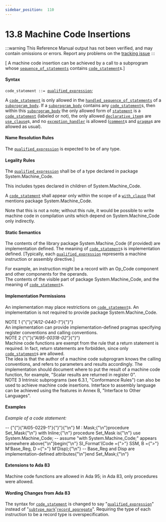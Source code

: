 ---
sidebar_position:  110
---

# 13.8 Machine Code Insertions

:::warning
This Reference Manual output has not been verified,
and may contain omissions or errors.
Report any problems on the [tracking issue](https://github.com/ada-lang-io/ada-lang-io/issues/20)
:::


<p>[ A machine code insertion can be achieved by a call to a subprogram whose <code><a href="../AA-5/AA-5.1#S0166">sequence_of_statements</a></code> contains <code><a href="../AA-13/AA-13.8#S0357">code_statement</a></code>s.] <br /></p>


#### Syntax

<p><code>code_statement</code><a id="S0357"></a><code> ::= </code><code><a href="../AA-4/AA-4.7#S0163">qualified_expression</a></code>;<br /></p>

<p>A <code><a href="../AA-13/AA-13.8#S0357">code_statement</a></code> is only allowed in the <code><a href="../AA-11/AA-11.2#S0304">handled_sequence_of_statements</a></code> of a <code><a href="../AA-6/AA-6.3#S0216">subprogram_body</a></code>. If a <code><a href="../AA-6/AA-6.3#S0216">subprogram_body</a></code> contains any <code><a href="../AA-13/AA-13.8#S0357">code_statement</a></code>s, then within this <code><a href="../AA-6/AA-6.3#S0216">subprogram_body</a></code> the only allowed form of <code><a href="../AA-5/AA-5.1#S0167">statement</a></code> is a <code><a href="../AA-13/AA-13.8#S0357">code_statement</a></code> (labeled or not), the only allowed <code><a href="../AA-3/AA-3.11#S0087">declarative_item</a></code>s are <code><a href="../AA-8/AA-8.4#S0235">use_clause</a></code>s, and no <code><a href="../AA-11/AA-11.2#S0305">exception_handler</a></code> is allowed (<code><a href="../AA-2/AA-2.7#S0018">comment</a></code>s and <code><a href="../AA-2/AA-2.8#S0019">pragma</a></code>s are allowed as usual). <br /></p>


#### Name Resolution Rules

<p>The <code><a href="../AA-4/AA-4.7#S0163">qualified_expression</a></code> is expected to be of any type. <br /></p>


#### Legality Rules

<p>The <code><a href="../AA-4/AA-4.7#S0163">qualified_expression</a></code> shall be of a type declared in package System.Machine_Code. <br /></p>

<Admonition type="aarm" aarm="ramification" title="Ramification: ">
<strong></strong>This includes types declared in children of System.Machine_Code. <br /></Admonition>

<p>A <code><a href="../AA-13/AA-13.8#S0357">code_statement</a></code> shall appear only within the scope of a <code><a href="../AA-10/AA-10.1#S0294">with_clause</a></code> that mentions package System.Machine_Code. <br /></p>

<Admonition type="aarm" aarm="ramification" title="Ramification: ">
<strong></strong>Note that this is not a note; without this rule, it would be possible to write machine code in compilation units which depend on System.Machine_Code only indirectly. <br /></Admonition>


#### Static Semantics

<p>The contents of the library package System.Machine_Code (if provided) are implementation defined. The meaning of <code><a href="../AA-13/AA-13.8#S0357">code_statement</a></code>s is implementation defined. [Typically, each <code><a href="../AA-4/AA-4.7#S0163">qualified_expression</a></code> represents a machine instruction or assembly directive.] <br /></p>

<Admonition type="aarm" aarm="discussion" title="Discussion: ">
<strong></strong>For example, an instruction might be a record with an Op_Code component and other components for the operands. <br /></Admonition>

<Admonition type="aarm" aarm="implementation-defined" title="Implementation defined: ">
<strong></strong>The contents of the visible part of package System.Machine_Code, and the meaning of <code><a href="../AA-13/AA-13.8#S0357">code_statement</a></code>s.<br /></Admonition>


#### Implementation Permissions

<p>An implementation may place restrictions on <code><a href="../AA-13/AA-13.8#S0357">code_statement</a></code>s. An implementation is not required to provide package System.Machine_Code. <br /></p>

<Admonition type="aarm" aarm="note" title="Note: ">
NOTE 1   {"{"}<em>{"AI12-0440-1"}</em>{"}"} <br />An implementation can provide implementation-defined pragmas specifying register conventions and calling conventions.<br /></Admonition>

<Admonition type="aarm" aarm="note" title="Note: ">
NOTE 2   {"{"}<em>{"AI95-00318-02"}</em>{"}"} <br />Machine code functions are exempt from the rule that a return statement is required. In fact, return statements are forbidden, since only <code><a href="../AA-13/AA-13.8#S0357">code_statement</a></code>s are allowed. <br /></Admonition>

<Admonition type="aarm" aarm="discussion" title="Discussion: ">
<strong></strong>The idea is that the author of a machine code subprogram knows the calling conventions, and refers to parameters and results accordingly. The implementation should document where to put the result of a machine code function, for example, "Scalar results are returned in register 0". <br /></Admonition>

<Admonition type="aarm" aarm="note" title="Note: ">
NOTE 3   Intrinsic subprograms (see 6.3.1, "Conformance Rules") can also be used to achieve machine code insertions. Interface to assembly language can be achieved using the features in Annex B, "Interface to Other Languages". <br /></Admonition>


#### Examples

<p><em>Example of a code statement:</em> <br /></p>

<CodeBlock>
--  {"{"}{"AI05-0229-1"}{"}"}{"\n"} M : Mask;{"\n"}procedure Set_Mask{"\n"}  with Inline;{"\n"}
procedure Set_Mask is{"\n"}  use System.Machine_Code; -- assume "with System.Machine_Code;" appears somewhere above{"\n"}begin{"\n"}  SI_Format'(Code ={">"} SSM, B ={">"} M'Base_Reg, D ={">"} M'Disp);{"\n"}  --  Base_Reg and Disp are implementation-defined attributes{"\n"}end Set_Mask;{"\n"}

</CodeBlock>

#### Extensions to Ada 83

<Admonition type="aarm" aarm="note" title="Note: ">
Machine code functions are allowed in Ada 95; in Ada 83, only procedures were allowed. <br /></Admonition>


#### Wording Changes from Ada 83

<Admonition type="aarm" aarm="note" title="Note: ">
The syntax for <code><a href="../AA-13/AA-13.8#S0357">code_statement</a></code> is changed to say "<code><a href="../AA-4/AA-4.7#S0163">qualified_expression</a></code>" instead of "<code><a href="../AA-3/AA-3.2#S0028">subtype_mark</a></code>'<code><a href="../AA-4/AA-4.3#S0107">record_aggregate</a></code>". Requiring the type of each instruction to be a record type is overspecification. <br /></Admonition>

